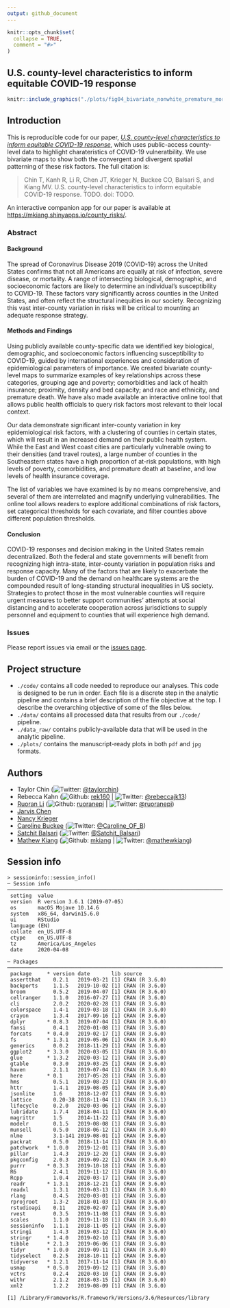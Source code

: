 ```yaml
---
output: github_document
---
```


<!-- README.md is generated from README.Rmd. Please edit that file -->

```r
knitr::opts_chunk$set(
  collapse = TRUE,
  comment = "#>"
)
```
## U.S. county-level characteristics to inform equitable COVID-19 response

<p align = "center">
```r
knitr::include_graphics("./plots/fig04_bivariate_nonwhite_premature_mort.jpg")
```
</p>

## Introduction 

This is reproducible code for our paper, [*U.S. county-level characteristics to inform equitable COVID-19 response*](TODO), which uses public-access county-level data to highlight charateristics of COVID-19 vulneratbility. We use bivariate maps to show both the convergent and divergent spatial patterning of these risk factors. The full citation is:

> Chin T, Kanh R, Li R, Chen JT, Krieger N, Buckee CO, Balsari S, and Kiang MV. U.S. county-level characteristics to inform equitable COVID-19 response. TODO. doi: TODO.

An interactive companion app for our paper is available at [https://mkiang.shinyapps.io/county_risks/](https://mkiang.shinyapps.io/county_risks/). 

### Abstract
#### Background
The spread of Coronavirus Disease 2019 (COVID-19) across the United States confirms that not all Americans are equally at risk of infection, severe disease, or mortality. A range of intersecting biological, demographic, and socioeconomic factors are likely to determine an individual’s susceptibility to COVID-19. These factors vary significantly across counties in the United States, and often reflect the structural inequities in our society. Recognizing this vast inter-county variation in risks will be critical to mounting an adequate response strategy. 

#### Methods and Findings
Using publicly available county-specific data we identified key biological, demographic, and socioeconomic factors influencing susceptibility to COVID-19, guided by international experiences and consideration of epidemiological parameters of importance. We created bivariate county-level maps to summarize examples of key relationships across these categories, grouping age and poverty; comorbidities and lack of health insurance; proximity, density and bed capacity; and race and ethnicity, and premature death. We have also made available an interactive online tool that allows public health officials to query risk factors most relevant to their local context.

Our data demonstrate significant inter-county variation in key epidemiological risk factors, with a clustering of counties in certain states, which will result in an increased demand on their public health system. While the East and West coast cities are particularly vulnerable owing to their densities (and travel routes), a large number of counties in the Southeastern states have a high proportion of at-risk populations, with high levels of poverty, comorbidities, and premature death at baseline, and low levels of health insurance coverage.

The list of variables we have examined is by no means comprehensive, and several of them are interrelated and magnify underlying vulnerabilities. The online tool allows readers to explore additional combinations of risk factors, set categorical thresholds for each covariate, and filter counties above different population thresholds.

#### Conclusion
COVID-19 responses and decision making in the United States remain decentralized. Both the federal and state governments will benefit from recognizing high intra-state, inter-county variation in population risks and response capacity. Many of the factors that are likely to exacerbate the burden of COVID-19 and the demand on healthcare systems are the compounded result of long-standing structural inequalities in US society. Strategies to protect those in the most vulnerable counties will require urgent measures to better support communities’ attempts at social distancing and to accelerate cooperation across jurisdictions to supply personnel and equipment to counties that will experience high demand.


### Issues

Please report issues via email or the [issues page](https://github.com/mkiang/county_preparedness/issues). 

## Project structure

- `./code/` contains all code needed to reproduce our analyses. This code is designed to be run in order. Each file is a discrete step in the analytic pipeline and contains a brief description of the file objective at the top. I describe the overarching objective of some of the files below. 
- `./data/` contains all processed data that results from our `./code/` pipeline.
- `./data_raw/` contains publicly-available data that will be used in the analytic pipeline. 
- `./plots/` contains the manuscript-ready plots in both `pdf` and `jpg` formats. 

## Authors

- Taylor Chin (![Twitter](http://i.imgur.com/wWzX9uB.png): [\@taylorchin](https://twitter.com/taylorchin))
- Rebecca Kahn (![Github](http://i.imgur.com/9I6NRUm.png): [rek160](https://github.com/rek160) | ![Twitter](http://i.imgur.com/wWzX9uB.png): [\@rebeccajk13](https://twitter.com/rebeccajk13))
- [Ruoran Li](https://scholar.harvard.edu/rli/home) (![Github](http://i.imgur.com/9I6NRUm.png): [ruoranepi](https://github.com/ruoranepi) | ![Twitter](http://i.imgur.com/wWzX9uB.png): [\@ruoranepi](https://twitter.com/ruoranepi))
- [Jarvis Chen](https://www.dfhcc.harvard.edu/insider/member-detail/member/jarvis-t-chen-scd/) 
- [Nancy Krieger](https://www.hsph.harvard.edu/nancy-krieger/) 
- [Caroline Buckee](https://www.hsph.harvard.edu/magazine/magazine_article/the-uses-of-outrage/) (![Twitter](http://i.imgur.com/wWzX9uB.png): [\@Caroline_OF_B](https://twitter.com/Caroline_OF_B))
- [Satchit Balsari](https://fxb.harvard.edu/people/satchit-balsari/) (![Twitter](http://i.imgur.com/wWzX9uB.png): [\@Satchit_Balsari](https://twitter.com/Satchit_Balsari))
- [Mathew Kiang](https://mathewkiang.com) (![Github](http://i.imgur.com/9I6NRUm.png): [mkiang](https://github.com/mkiang) | ![Twitter](http://i.imgur.com/wWzX9uB.png): [\@mathewkiang](https://twitter.com/mathewkiang))



## Session info
```
> sessioninfo::session_info()
─ Session info ───────────────────────────────────────────────────────────────────────────────────────────────────────────────────
 setting  value                       
 version  R version 3.6.1 (2019-07-05)
 os       macOS Mojave 10.14.6        
 system   x86_64, darwin15.6.0        
 ui       RStudio                     
 language (EN)                        
 collate  en_US.UTF-8                 
 ctype    en_US.UTF-8                 
 tz       America/Los_Angeles         
 date     2020-04-08                  

─ Packages ───────────────────────────────────────────────────────────────────────────────────────────────────────────────────────
 package     * version date       lib source        
 assertthat    0.2.1   2019-03-21 [1] CRAN (R 3.6.0)
 backports     1.1.5   2019-10-02 [1] CRAN (R 3.6.0)
 broom         0.5.2   2019-04-07 [1] CRAN (R 3.6.0)
 cellranger    1.1.0   2016-07-27 [1] CRAN (R 3.6.0)
 cli           2.0.2   2020-02-28 [1] CRAN (R 3.6.0)
 colorspace    1.4-1   2019-03-18 [1] CRAN (R 3.6.0)
 crayon        1.3.4   2017-09-16 [1] CRAN (R 3.6.0)
 dplyr       * 0.8.3   2019-07-04 [1] CRAN (R 3.6.0)
 fansi         0.4.1   2020-01-08 [1] CRAN (R 3.6.0)
 forcats     * 0.4.0   2019-02-17 [1] CRAN (R 3.6.0)
 fs          * 1.3.1   2019-05-06 [1] CRAN (R 3.6.0)
 generics      0.0.2   2018-11-29 [1] CRAN (R 3.6.0)
 ggplot2     * 3.3.0   2020-03-05 [1] CRAN (R 3.6.0)
 glue        * 1.3.2   2020-03-12 [1] CRAN (R 3.6.0)
 gtable        0.3.0   2019-03-25 [1] CRAN (R 3.6.0)
 haven         2.1.1   2019-07-04 [1] CRAN (R 3.6.0)
 here        * 0.1     2017-05-28 [1] CRAN (R 3.6.0)
 hms           0.5.1   2019-08-23 [1] CRAN (R 3.6.0)
 httr          1.4.1   2019-08-05 [1] CRAN (R 3.6.0)
 jsonlite      1.6     2018-12-07 [1] CRAN (R 3.6.0)
 lattice       0.20-38 2018-11-04 [1] CRAN (R 3.6.1)
 lifecycle     0.2.0   2020-03-06 [1] CRAN (R 3.6.0)
 lubridate     1.7.4   2018-04-11 [1] CRAN (R 3.6.0)
 magrittr      1.5     2014-11-22 [1] CRAN (R 3.6.0)
 modelr        0.1.5   2019-08-08 [1] CRAN (R 3.6.0)
 munsell       0.5.0   2018-06-12 [1] CRAN (R 3.6.0)
 nlme          3.1-141 2019-08-01 [1] CRAN (R 3.6.0)
 packrat       0.5.0   2018-11-14 [1] CRAN (R 3.6.0)
 patchwork   * 1.0.0   2019-12-01 [1] CRAN (R 3.6.0)
 pillar        1.4.3   2019-12-20 [1] CRAN (R 3.6.0)
 pkgconfig     2.0.3   2019-09-22 [1] CRAN (R 3.6.0)
 purrr       * 0.3.3   2019-10-18 [1] CRAN (R 3.6.0)
 R6            2.4.1   2019-11-12 [1] CRAN (R 3.6.0)
 Rcpp          1.0.4   2020-03-17 [1] CRAN (R 3.6.0)
 readr       * 1.3.1   2018-12-21 [1] CRAN (R 3.6.0)
 readxl        1.3.1   2019-03-13 [1] CRAN (R 3.6.0)
 rlang         0.4.5   2020-03-01 [1] CRAN (R 3.6.0)
 rprojroot     1.3-2   2018-01-03 [1] CRAN (R 3.6.0)
 rstudioapi    0.11    2020-02-07 [1] CRAN (R 3.6.0)
 rvest         0.3.5   2019-11-08 [1] CRAN (R 3.6.0)
 scales        1.1.0   2019-11-18 [1] CRAN (R 3.6.0)
 sessioninfo   1.1.1   2018-11-05 [1] CRAN (R 3.6.0)
 stringi       1.4.3   2019-03-12 [1] CRAN (R 3.6.0)
 stringr     * 1.4.0   2019-02-10 [1] CRAN (R 3.6.0)
 tibble      * 2.1.3   2019-06-06 [1] CRAN (R 3.6.0)
 tidyr       * 1.0.0   2019-09-11 [1] CRAN (R 3.6.0)
 tidyselect    0.2.5   2018-10-11 [1] CRAN (R 3.6.0)
 tidyverse   * 1.2.1   2017-11-14 [1] CRAN (R 3.6.0)
 usmap       * 0.5.0   2019-09-12 [1] CRAN (R 3.6.0)
 vctrs         0.2.4   2020-03-10 [1] CRAN (R 3.6.0)
 withr         2.1.2   2018-03-15 [1] CRAN (R 3.6.0)
 xml2          1.2.2   2019-08-09 [1] CRAN (R 3.6.0)

[1] /Library/Frameworks/R.framework/Versions/3.6/Resources/library
```

